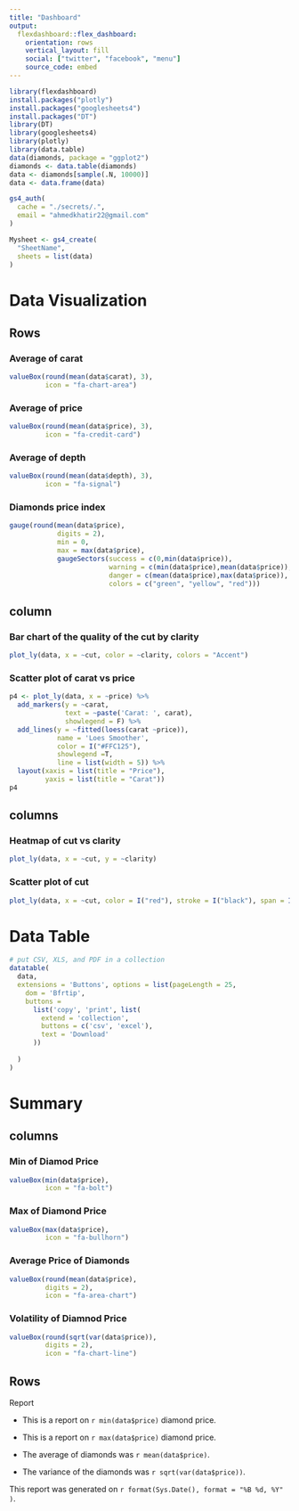 ```yaml
---
title: "Dashboard"
output: 
  flexdashboard::flex_dashboard:
    orientation: rows
    vertical_layout: fill
    social: ["twitter", "facebook", "menu"]
    source_code: embed
---
```


```r
library(flexdashboard)
install.packages("plotly")
install.packages("googlesheets4")
install.packages("DT")
library(DT)
library(googlesheets4)
library(plotly)
library(data.table)
data(diamonds, package = "ggplot2")
diamonds <- data.table(diamonds)
data <- diamonds[sample(.N, 10000)]
data <- data.frame(data)
```



```r
gs4_auth(
  cache = "./secrets/.",
  email = "ahmedkhatir22@gmail.com"
)
```

```r
Mysheet <- gs4_create(
  "SheetName",
  sheets = list(data)
)
```





Data Visualization
=======================================

Rows
---------------------------------

### Average of carat

```r
valueBox(round(mean(data$carat), 3),
         icon = "fa-chart-area")
```


### Average of price

```r
valueBox(round(mean(data$price), 3), 
         icon = "fa-credit-card")
```

### Average of depth

```r
valueBox(round(mean(data$depth), 3), 
         icon = "fa-signal")
```

###  Diamonds price index

```r
gauge(round(mean(data$price),
            digits = 2),
            min = 0,
            max = max(data$price),
            gaugeSectors(success = c(0,min(data$price)),
                         warning = c(min(data$price),mean(data$price)),
                         danger = c(mean(data$price),max(data$price)),
                         colors = c("green", "yellow", "red")))
```



column {data-width=350}
---------------------------------

### Bar chart of the quality of the cut by clarity

```r
plot_ly(data, x = ~cut, color = ~clarity, colors = "Accent")
```

### Scatter plot of carat vs price

```r
p4 <- plot_ly(data, x = ~price) %>%
  add_markers(y = ~carat,
              text = ~paste('Carat: ', carat),
              showlegend = F) %>%
  add_lines(y = ~fitted(loess(carat ~price)),
            name = 'Loes Smoother',
            color = I("#FFC125"),
            showlegend =T,
            line = list(width = 5)) %>%
  layout(xaxis = list(title = "Price"),
         yaxis = list(title = "Carat"))
p4
```

columns {data-width=350}
---------------------------------

### Heatmap of cut vs clarity

```r
plot_ly(data, x = ~cut, y = ~clarity)
```


### Scatter plot of cut

```r
plot_ly(data, x = ~cut, color = I("red"), stroke = I("black"), span = I(2))
```


Data Table
============================================


```r
# put CSV, XLS, and PDF in a collection
datatable(
  data,
  extensions = 'Buttons', options = list(pageLength = 25,
    dom = 'Bfrtip',
    buttons = 
      list('copy', 'print', list(
        extend = 'collection',
        buttons = c('csv', 'excel'),
        text = 'Download'
      ))
    
  )
)
```


Summary {data-orientation=columns}
===============================================

columns
-----------------------------------------------

### Min of Diamod Price

```r
valueBox(min(data$price),
         icon = "fa-bolt")
```


### Max of Diamond Price

```r
valueBox(max(data$price),
         icon = "fa-bullhorn")
```

### Average Price of Diamonds

```r
valueBox(round(mean(data$price),
         digits = 2),
         icon = "fa-area-chart")
```


### Volatility of Diamnod Price

```r
valueBox(round(sqrt(var(data$price)),
         digits = 2),
         icon = "fa-chart-line")
```


Rows 
-----------------------------------------

Report

* This is a report on `r min(data$price)` diamond price.

* This is a report on `r max(data$price)` diamond price.

* The average of diamonds was `r mean(data$price)`.

* The variance of the diamonds was `r sqrt(var(data$price))`.

This report was generated on `r format(Sys.Date(), format = "%B %d, %Y" )`.
